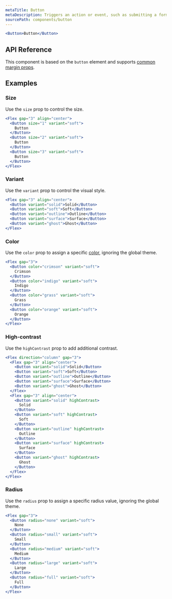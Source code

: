 ```yaml
---
metaTitle: Button
metaDescription: Triggers an action or event, such as submitting a form or opening a dialog.
sourcePath: components/button
---
```


```jsx live=true
<Button>Button</Button>
```

## API Reference

This component is based on the `button` element and supports [common margin props](/themes/docs/theme/layout#margin-props).

<ThemesPropsTable name="button" />

## Examples

### Size

Use the `size` prop to control the size.

```jsx live=true
<Flex gap="3" align="center">
  <Button size="1" variant="soft">
    Button
  </Button>
  <Button size="2" variant="soft">
    Button
  </Button>
  <Button size="3" variant="soft">
    Button
  </Button>
</Flex>
```

### Variant

Use the `variant` prop to control the visual style.

```jsx live=true
<Flex gap="3" align="center">
  <Button variant="solid">Solid</Button>
  <Button variant="soft">Soft</Button>
  <Button variant="outline">Outline</Button>
  <Button variant="surface">Surface</Button>
  <Button variant="ghost">Ghost</Button>
</Flex>
```

### Color

Use the `color` prop to assign a specific [color](/themes/docs/theme/color), ignoring the global theme.

```jsx live=true
<Flex gap="3">
  <Button color="crimson" variant="soft">
    Crimson
  </Button>
  <Button color="indigo" variant="soft">
    Indigo
  </Button>
  <Button color="grass" variant="soft">
    Grass
  </Button>
  <Button color="orange" variant="soft">
    Orange
  </Button>
</Flex>
```

### High-contrast

Use the `highContrast` prop to add additional contrast.

```jsx live=true
<Flex direction="column" gap="3">
  <Flex gap="3" align="center">
    <Button variant="solid">Solid</Button>
    <Button variant="soft">Soft</Button>
    <Button variant="outline">Outline</Button>
    <Button variant="surface">Surface</Button>
    <Button variant="ghost">Ghost</Button>
  </Flex>
  <Flex gap="3" align="center">
    <Button variant="solid" highContrast>
      Solid
    </Button>
    <Button variant="soft" highContrast>
      Soft
    </Button>
    <Button variant="outline" highContrast>
      Outline
    </Button>
    <Button variant="surface" highContrast>
      Surface
    </Button>
    <Button variant="ghost" highContrast>
      Ghost
    </Button>
  </Flex>
</Flex>
```

### Radius

Use the `radius` prop to assign a specific radius value, ignoring the global theme.

```jsx live=true
<Flex gap="3">
  <Button radius="none" variant="soft">
    None
  </Button>
  <Button radius="small" variant="soft">
    Small
  </Button>
  <Button radius="medium" variant="soft">
    Medium
  </Button>
  <Button radius="large" variant="soft">
    Large
  </Button>
  <Button radius="full" variant="soft">
    Full
  </Button>
</Flex>
```
